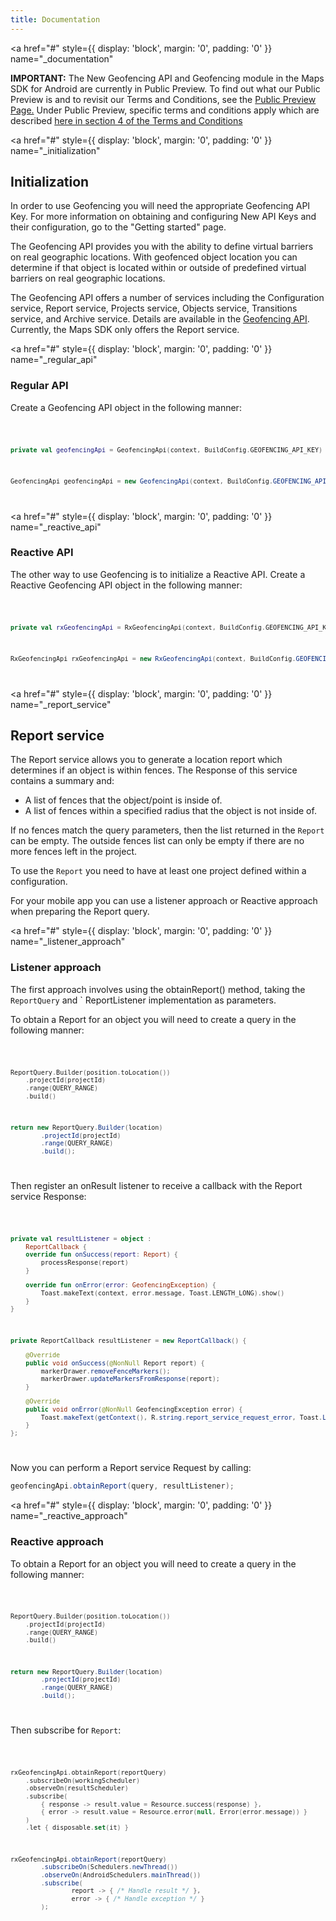 ```yaml
---
title: Documentation
---
```


<a
  href="#"
  style={{ display: 'block', margin: '0', padding: '0' }}
  name="_documentation"
></a>

**IMPORTANT:** The New Geofencing API and Geofencing module in the Maps SDK for Android are
currently in Public Preview. To find out what our Public Preview is and to revisit our Terms and
Conditions, see the [Public Preview Page.](https://developer.New.com/public-preview) Under Public
Preview, specific terms and conditions apply which are
described [here in section 4 of the Terms and Conditions](https://developer.New.com/terms-and-conditions#public-preview-section)

<a
  href="#"
  style={{ display: 'block', margin: '0', padding: '0' }}
  name="_initialization"
></a>

## Initialization

In order to use Geofencing you will need the appropriate Geofencing API Key. For more information on
obtaining and configuring New API Keys and their configuration, go to the "Getting started" page.

The Geofencing API provides you with the ability to define virtual barriers on real geographic
locations. With geofenced object location you can determine if that object is located within or
outside of predefined virtual barriers on real geographic locations.

The Geofencing API offers a number of services including the Configuration service, Report service,
Projects service, Objects service, Transitions service, and Archive service. Details are available
in the [Geofencing API](/geofencing-api/documentation/product-information/introduction).
Currently, the Maps SDK only offers the Report service.

<a
  href="#"
  style={{ display: 'block', margin: '0', padding: '0' }}
  name="_regular_api"
></a>

### Regular API

Create a Geofencing API object in the following manner:

<Code>

```kotlin
private val geofencingApi = GeofencingApi(context, BuildConfig.GEOFENCING_API_KEY)
```

```java
GeofencingApi geofencingApi = new GeofencingApi(context, BuildConfig.GEOFENCING_API_KEY)
```

</Code>

<a
  href="#"
  style={{ display: 'block', margin: '0', padding: '0' }}
  name="_reactive_api"
></a>

### Reactive API

The other way to use Geofencing is to initialize a Reactive API. Create a Reactive Geofencing API
object in the following manner:

<Code>

```kotlin
private val rxGeofencingApi = RxGeofencingApi(context, BuildConfig.GEOFENCING_API_KEY)
```

```java
RxGeofencingApi rxGeofencingApi = new RxGeofencingApi(context, BuildConfig.GEOFENCING_API_KEY);
```

</Code>

<a
  href="#"
  style={{ display: 'block', margin: '0', padding: '0' }}
  name="_report_service"
></a>

## Report service

The Report service allows you to generate a location report which determines if an object is within
fences. The Response of this service contains a summary and:

- A list of fences that the object/point is inside of.
- A list of fences within a specified radius that the object is not inside of.

If no fences match the query parameters, then the list returned in the `Report` can be empty. The
outside fences list can only be empty if there are no more fences left in the project.

To use the `Report` you need to have at least one project defined within a configuration.

For your mobile app you can use a listener approach or Reactive approach when preparing the Report
query.

<a
  href="#"
  style={{ display: 'block', margin: '0', padding: '0' }}
  name="_listener_approach"
></a>

### Listener approach

The first approach involves using the obtainReport() method, taking the `ReportQuery` and \`
ReportListener implementation as parameters.

To obtain a Report for an object you will need to create a query in the following manner:

<Code>

```kotlin
ReportQuery.Builder(position.toLocation())
    .projectId(projectId)
    .range(QUERY_RANGE)
    .build()
```

```java
return new ReportQuery.Builder(location)
        .projectId(projectId)
        .range(QUERY_RANGE)
        .build();
```

</Code>

Then register an onResult listener to receive a callback with the Report service Response:

<Code>

```kotlin
private val resultListener = object :
    ReportCallback {
    override fun onSuccess(report: Report) {
        processResponse(report)
    }

    override fun onError(error: GeofencingException) {
        Toast.makeText(context, error.message, Toast.LENGTH_LONG).show()
    }
}
```

```java
private ReportCallback resultListener = new ReportCallback() {

    @Override
    public void onSuccess(@NonNull Report report) {
        markerDrawer.removeFenceMarkers();
        markerDrawer.updateMarkersFromResponse(report);
    }

    @Override
    public void onError(@NonNull GeofencingException error) {
        Toast.makeText(getContext(), R.string.report_service_request_error, Toast.LENGTH_LONG).show();
    }
};
```

</Code>

Now you can perform a Report service Request by calling:

```java
geofencingApi.obtainReport(query, resultListener);
```

<a
  href="#"
  style={{ display: 'block', margin: '0', padding: '0' }}
  name="_reactive_approach"
></a>

### Reactive approach

To obtain a Report for an object you will need to create a query in the following manner:

<Code>

```kotlin
ReportQuery.Builder(position.toLocation())
    .projectId(projectId)
    .range(QUERY_RANGE)
    .build()
```

```java
return new ReportQuery.Builder(location)
        .projectId(projectId)
        .range(QUERY_RANGE)
        .build();
```

</Code>

Then subscribe for `Report`:

<Code>

```kotlin
rxGeofencingApi.obtainReport(reportQuery)
    .subscribeOn(workingScheduler)
    .observeOn(resultScheduler)
    .subscribe(
        { response -> result.value = Resource.success(response) },
        { error -> result.value = Resource.error(null, Error(error.message)) }
    )
    .let { disposable.set(it) }
```

```java
rxGeofencingApi.obtainReport(reportQuery)
        .subscribeOn(Schedulers.newThread())
        .observeOn(AndroidSchedulers.mainThread())
        .subscribe(
                report -> { /* Handle result */ },
                error -> { /* Handle exception */ }
        );
```

</Code>